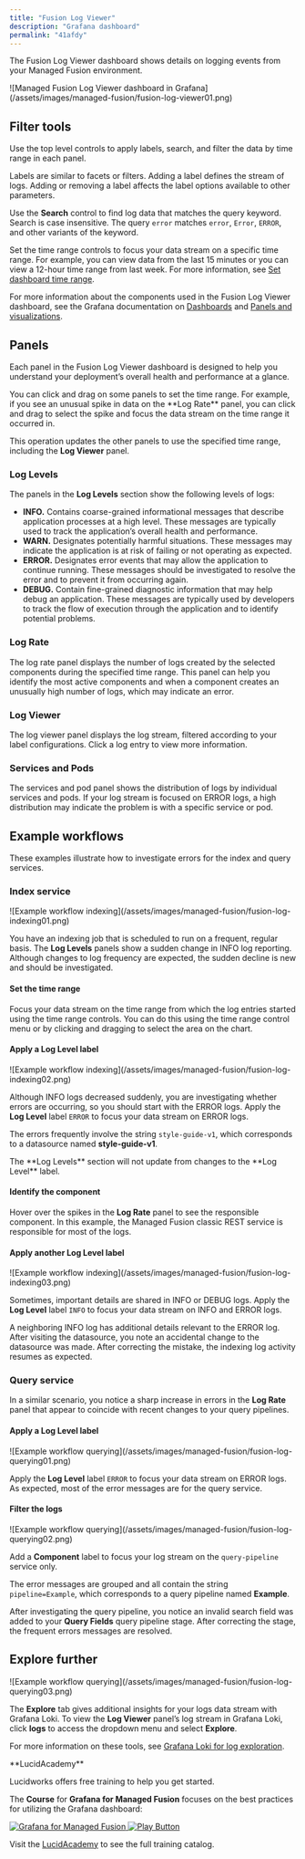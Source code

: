 ```yaml
---
title: "Fusion Log Viewer"
description: "Grafana dashboard"
permalink: "41afdy"
---
```


The Fusion Log Viewer dashboard shows details on logging events from your Managed Fusion environment.

<Frame>![Managed Fusion Log Viewer dashboard in Grafana](/assets/images/managed-fusion/fusion-log-viewer01.png)</Frame>

## Filter tools

Use the top level controls to apply labels, search, and filter the data by time range in each panel.

Labels are similar to facets or filters. Adding a label defines the stream of logs. Adding or removing a label affects the label options available to other parameters.

Use the **Search** control to find log data that matches the query keyword. Search is case insensitive. The query `error` matches `error`, `Error`, `ERROR`, and other variants of the keyword.

Set the time range controls to focus your data stream on a specific time range. For example, you can view data from the last 15 minutes or you can view a 12-hour time range from last week. For more information, see [Set dashboard time range](https://grafana.com/docs/grafana/latest/dashboards/use-dashboards/#set-dashboard-time-range).

For more information about the components used in the Fusion Log Viewer dashboard, see the Grafana documentation on [Dashboards](https://grafana.com/docs/grafana/latest/dashboards/) and [Panels and visualizations](https://grafana.com/docs/grafana/latest/panels-visualizations/).

## Panels

Each panel in the Fusion Log Viewer dashboard is designed to help you understand your deployment’s overall health and performance at a glance.

<Tip>
You can click and drag on some panels to set the time range. For example, if you see an unusual spike in data on the **Log Rate** panel, you can click and drag to select the spike and focus the data stream on the time range it occurred in.

This operation updates the other panels to use the specified time range, including the **Log Viewer** panel.

</Tip>

### Log Levels

The panels in the **Log Levels** section show the following levels of logs:

* **INFO.** Contains coarse-grained informational messages that describe application processes at a high level. These messages are typically used to track the application’s overall health and performance.
* **WARN.** Designates potentially harmful situations. These messages may indicate the application is at risk of failing or not operating as expected.
* **ERROR.** Designates error events that may allow the application to continue running. These messages should be investigated to resolve the error and to prevent it from occurring again.
* **DEBUG.** Contain fine-grained diagnostic information that may help debug an application. These messages are typically used by developers to track the flow of execution through the application and to identify potential problems.

### Log Rate

The log rate panel displays the number of logs created by the selected components during the specified time range. This panel can help you identify the most active components and when a component creates an unusually high number of logs, which may indicate an error.

### Log Viewer

The log viewer panel displays the log stream, filtered according to your label configurations. Click a log entry to view more information.

### Services and Pods

The services and pod panel shows the distribution of logs by individual services and pods. If your log stream is focused on ERROR logs, a high distribution may indicate the problem is with a specific service or pod.

## Example workflows

These examples illustrate how to investigate errors for the index and query services.

### Index service

<Frame>![Example workflow indexing](/assets/images/managed-fusion/fusion-log-indexing01.png)</Frame>

You have an indexing job that is scheduled to run on a frequent, regular basis. The **Log Levels** panels show a sudden change in INFO log reporting. Although changes to log frequency are expected, the sudden decline is new and should be investigated.

#### Set the time range

Focus your data stream on the time range from which the log entries started using the time range controls. You can do this using the time range control menu or by clicking and dragging to select the area on the chart.

#### Apply a Log Level label

<Frame>![Example workflow indexing](/assets/images/managed-fusion/fusion-log-indexing02.png)</Frame>

Although INFO logs decreased suddenly, you are investigating whether errors are occurring, so you should start with the ERROR logs. Apply the **Log Level** label `ERROR` to focus your data stream on ERROR logs.

The errors frequently involve the string `style-guide-v1`, which corresponds to a datasource named **style-guide-v1**.

<Note>
The **Log Levels** section will not update from changes to the **Log Level** label.
</Note>

#### Identify the component

Hover over the spikes in the **Log Rate** panel to see the responsible component. In this example, the Managed Fusion classic REST service is responsible for most of the logs.

#### Apply another Log Level label

<Frame>![Example workflow indexing](/assets/images/managed-fusion/fusion-log-indexing03.png)</Frame>

Sometimes, important details are shared in INFO or DEBUG logs. Apply the **Log Level** label `INFO` to focus your data stream on INFO and ERROR logs.

A neighboring INFO log has additional details relevant to the ERROR log. After visiting the datasource, you note an accidental change to the datasource was made. After correcting the mistake, the indexing log activity resumes as expected.

### Query service

In a similar scenario, you notice a sharp increase in errors in the **Log Rate** panel that appear to coincide with recent changes to your query pipelines.

#### Apply a Log Level label

<Frame>![Example workflow querying](/assets/images/managed-fusion/fusion-log-querying01.png)</Frame>

Apply the **Log Level** label `ERROR` to focus your data stream on ERROR logs. As expected, most of the error messages are for the query service.

#### Filter the logs

<Frame>![Example workflow querying](/assets/images/managed-fusion/fusion-log-querying02.png)</Frame>

Add a **Component** label to focus your log stream on the `query-pipeline` service only.

The error messages are grouped and all contain the string `pipeline=Example`, which corresponds to a query pipeline named **Example**.

After investigating the query pipeline, you notice an invalid search field was added to your **Query Fields** query pipeline stage. After correcting the stage, the frequent errors messages are resolved.

## Explore further

<Frame>![Example workflow querying](/assets/images/managed-fusion/fusion-log-querying03.png)</Frame>

The **Explore** tab gives additional insights for your logs data stream with Grafana Loki. To view the **Log Viewer** panel’s log stream in Grafana Loki, click **logs** to access the dropdown menu and select **Explore**.

For more information on these tools, see [Grafana Loki for log exploration](/managed-fusion/5.9/lxm4ct/grafana-loki-for-log-exploration).

<Note>
**LucidAcademy**

Lucidworks offers free training to help you get started.

The **Course** for **Grafana for Managed Fusion** focuses on the best practices for utilizing the Grafana dashboard:

<Frame>
  <a href="https://academy.lucidworks.com/grafana-for-managed-fusion" target="_blank">
    <div class="note-image-wrapper">
      <img noZoom src="/assets/images/training-covers/grafana-for-managed-fusion.jpeg" alt="Grafana for Managed Fusion" class="note-image" />
      <img noZoom src="/images/play-btn.svg" alt="Play Button" class="note-image-overlay" />
    </div>
  </a>
</Frame>


Visit the [LucidAcademy](https://academy.lucidworks.com) to see the full training catalog.

</Note>